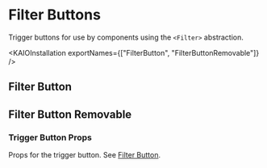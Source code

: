 
<Meta title="Components/Filter Base/Filter Buttons" />

# Filter Buttons

<ResourceLinks
  sourceCode="https://github.com/cultureamp/kaizen-design-system/tree/main/packages/components/src/FilterButton"
  className="!kz-mb-8"
/>

Trigger buttons for use by components using the `<Filter>` abstraction.

<KAIOInstallation exportNames={["FilterButton", "FilterButtonRemovable"]} />

## Filter Button

<Canvas of={FilterButtonExamples.Playground} />

<Controls of={FilterButtonExamples.Playground} />

<DocsStory of={FilterButtonExamples.SelectedValue} />

<DocsStory of={FilterButtonExamples.IsOpen} />

## Filter Button Removable

<Canvas of={FilterButtonRemovableExamples.Playground} />

<Controls of={FilterButtonRemovableExamples.Playground} />

### Trigger Button Props

Props for the trigger button. See [Filter Button](#filter-button).

<Canvas of={FilterButtonRemovableExamples.TriggerButtonProps} />

<DocsStory of={FilterButtonRemovableExamples.RemoveButtonProps} />
